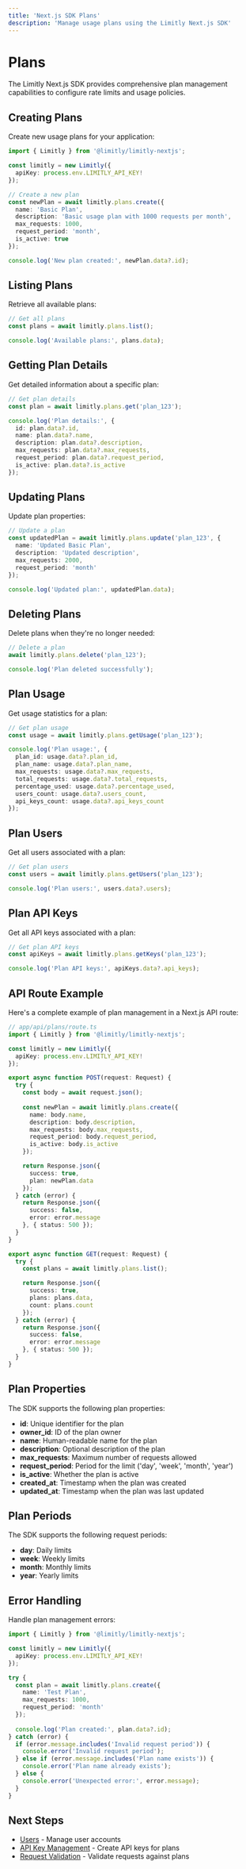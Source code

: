 ```yaml
---
title: 'Next.js SDK Plans'
description: 'Manage usage plans using the Limitly Next.js SDK'
---
```


# Plans

The Limitly Next.js SDK provides comprehensive plan management capabilities to configure rate limits and usage policies.

## Creating Plans

Create new usage plans for your application:

```typescript
import { Limitly } from '@limitly/limitly-nextjs';

const limitly = new Limitly({
  apiKey: process.env.LIMITLY_API_KEY!
});

// Create a new plan
const newPlan = await limitly.plans.create({
  name: 'Basic Plan',
  description: 'Basic usage plan with 1000 requests per month',
  max_requests: 1000,
  request_period: 'month',
  is_active: true
});

console.log('New plan created:', newPlan.data?.id);
```

## Listing Plans

Retrieve all available plans:

```typescript
// Get all plans
const plans = await limitly.plans.list();

console.log('Available plans:', plans.data);
```

## Getting Plan Details

Get detailed information about a specific plan:

```typescript
// Get plan details
const plan = await limitly.plans.get('plan_123');

console.log('Plan details:', {
  id: plan.data?.id,
  name: plan.data?.name,
  description: plan.data?.description,
  max_requests: plan.data?.max_requests,
  request_period: plan.data?.request_period,
  is_active: plan.data?.is_active
});
```

## Updating Plans

Update plan properties:

```typescript
// Update a plan
const updatedPlan = await limitly.plans.update('plan_123', {
  name: 'Updated Basic Plan',
  description: 'Updated description',
  max_requests: 2000,
  request_period: 'month'
});

console.log('Updated plan:', updatedPlan.data);
```

## Deleting Plans

Delete plans when they're no longer needed:

```typescript
// Delete a plan
await limitly.plans.delete('plan_123');

console.log('Plan deleted successfully');
```

## Plan Usage

Get usage statistics for a plan:

```typescript
// Get plan usage
const usage = await limitly.plans.getUsage('plan_123');

console.log('Plan usage:', {
  plan_id: usage.data?.plan_id,
  plan_name: usage.data?.plan_name,
  max_requests: usage.data?.max_requests,
  total_requests: usage.data?.total_requests,
  percentage_used: usage.data?.percentage_used,
  users_count: usage.data?.users_count,
  api_keys_count: usage.data?.api_keys_count
});
```

## Plan Users

Get all users associated with a plan:

```typescript
// Get plan users
const users = await limitly.plans.getUsers('plan_123');

console.log('Plan users:', users.data?.users);
```

## Plan API Keys

Get all API keys associated with a plan:

```typescript
// Get plan API keys
const apiKeys = await limitly.plans.getKeys('plan_123');

console.log('Plan API keys:', apiKeys.data?.api_keys);
```

## API Route Example

Here's a complete example of plan management in a Next.js API route:

```typescript
// app/api/plans/route.ts
import { Limitly } from '@limitly/limitly-nextjs';

const limitly = new Limitly({
  apiKey: process.env.LIMITLY_API_KEY!
});

export async function POST(request: Request) {
  try {
    const body = await request.json();
    
    const newPlan = await limitly.plans.create({
      name: body.name,
      description: body.description,
      max_requests: body.max_requests,
      request_period: body.request_period,
      is_active: body.is_active
    });

    return Response.json({
      success: true,
      plan: newPlan.data
    });
  } catch (error) {
    return Response.json({
      success: false,
      error: error.message
    }, { status: 500 });
  }
}

export async function GET(request: Request) {
  try {
    const plans = await limitly.plans.list();

    return Response.json({
      success: true,
      plans: plans.data,
      count: plans.count
    });
  } catch (error) {
    return Response.json({
      success: false,
      error: error.message
    }, { status: 500 });
  }
}
```

## Plan Properties

The SDK supports the following plan properties:

- **id**: Unique identifier for the plan
- **owner_id**: ID of the plan owner
- **name**: Human-readable name for the plan
- **description**: Optional description of the plan
- **max_requests**: Maximum number of requests allowed
- **request_period**: Period for the limit ('day', 'week', 'month', 'year')
- **is_active**: Whether the plan is active
- **created_at**: Timestamp when the plan was created
- **updated_at**: Timestamp when the plan was last updated

## Plan Periods

The SDK supports the following request periods:

- **day**: Daily limits
- **week**: Weekly limits
- **month**: Monthly limits
- **year**: Yearly limits

## Error Handling

Handle plan management errors:

```typescript
import { Limitly } from '@limitly/limitly-nextjs';

const limitly = new Limitly({
  apiKey: process.env.LIMITLY_API_KEY!
});

try {
  const plan = await limitly.plans.create({
    name: 'Test Plan',
    max_requests: 1000,
    request_period: 'month'
  });
  
  console.log('Plan created:', plan.data?.id);
} catch (error) {
  if (error.message.includes('Invalid request period')) {
    console.error('Invalid request period');
  } else if (error.message.includes('Plan name exists')) {
    console.error('Plan name already exists');
  } else {
    console.error('Unexpected error:', error.message);
  }
}
```

## Next Steps

- [Users](/sdk/nextjs/users) - Manage user accounts
- [API Key Management](/sdk/nextjs/api-keys) - Create API keys for plans
- [Request Validation](/sdk/nextjs/validation) - Validate requests against plans 